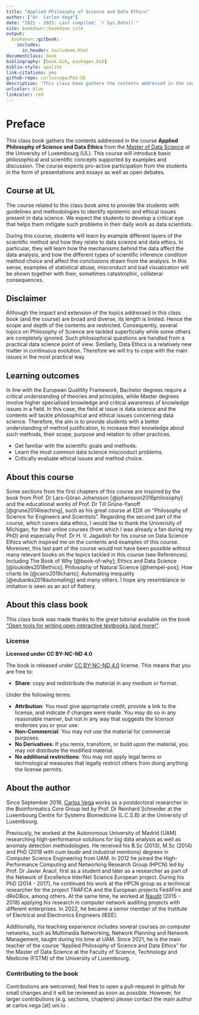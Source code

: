 ```yaml
--- 
title: "Applied Philosophy of Science and Data Ethics"
author: ["Dr. Carlos Vega"]
date: "2021 - 2022: Last compiled: `r Sys.Date()`"
site: bookdown::bookdown_site
output: 
  bookdown::gitbook:
    includes:
      in_header: includeme.html
documentclass: book
bibliography: [book.bib, packages.bib]
biblio-style: apalike
link-citations: yes
github-repo: carlosvega/PoS-DE
description: "This class book gathers the contents addressed in the course Applied Philosophy of Science and Data Ethics from the Master of Data Science at the University of Luxembourg. This class book will introduce basic philosophical and scientific concepts supported by examples and discussion."
urlcolor: blue
linkcolor: red
---
```


# Preface {-}

This class book gathers the contents addressed in the course **Applied Philosophy of Science and Data Ethics** from the [Master of Data Science](https://wwwfr.uni.lu/formations/fstm/master_of_data_science) at the University of Luxembourg (UL). This course will introduce basic philosophical and scientific concepts supported by examples and discussion. The course expects pro-active participation from the students in the form of presentations and essays as well as open debates. 

## Course at UL {-}

The course related to this class book aims to provide the students with guidelines and methodologies to identify epistemic and ethical issues present in data science. We expect the students to develop a critical eye that helps them mitigate such problems in their daily work as data scientists.

During this course, students will learn by example different layers of the scientific method and how they relate to data science and data ethics. In particular, they will learn how the mechanisms behind the data affect the data analysis, and how the different types of scientific inference condition method choice and affect the conclusions drawn from the analysis. In this sense, examples of statistical abuse, misconduct and bad visualization will be shown together with their, sometimes catastrophic, collateral consequences.

## Disclaimer {-}

Although the impact and extension of the topics addressed in this class book (and the course) are broad and diverse, its length is limited. Hence the scope and depth of the contents are restricted. Consequently, several topics on Philosophy of Science  are tackled superficially while some others are completely ignored. Such philosophical questions are handled from a practical data science point of view. Similarly, Data Ethics is a relatively new matter in continuous evolution. Therefore we will try to cope with the main issues in the most practical way.

## Learning outcomes {-}

In line with the European Qualitity Framework, Bachelor degrees require a critical understanding of theories and principles, while Master degrees involve higher specialised knowledge and critical awareness of knowledge issues in a field. In this case, the field at issue is data science and the contents will tackle philosophical and ethical issues concerning data science. Therefore, the aim is to provide students with a better understanding of method justification, to increase their knowledge about such methods, their scope, purpose and relation to other practices.

- Get familiar with the scientific goals and methods.
- Learn the most common data science misconduct problems.
- Critically evaluate ethical issues and method choice.

## About this course {-}

Some sections from the first chapters of this course are inspired by the book from Prof. Dr Lars-Göran Johansson [@johansson2016philosophy] and the educational works of Prof. Dr Till Grüne-Yanoff [@grune2014teaching], such as his great course at EDX on "Philosophy of Science for Engineers and Scientists". Regarding the second part of the course, which covers data ethics, I would like to thank the Univerisity of Michigan, for their online courses (from which I was already a fan during my PhD) and especially Prof. Dr H. V. Jagadish for his course on Data Science Ethics which inspired me on the contents and examples of this course. Moreover, this last part of the course would not have been possible without many relevant books on the topics tackled in this course (see References). Including The Book of Why [@book-of-why]; Ethics and Data Science [@loukides2018ethics]; Philosophy of Natural Science [@hempel-pos]; How charts lie [@cairo2019charts]; Automating inequality [@eubanks2018automating] and many others. I hope any resemblance or imitation is seen as an act of flattery.

## About this class book {-}

This class book was made thanks to the great tutorial available on the book ["Open tools for writing open interactive textbooks (and more)"](https://www.crumplab.com/OER_bookdown).

### License {-}

**Licensed under CC BY-NC-ND 4.0**

The book is released under [CC BY-NC-ND 4.0](https://creativecommons.org/licenses/by-nc-nd/4.0/) license. This means that you are free to: 

- **Share**: copy and redistribute the material in any medium or format.

Under the following terms:

- **Attribution**: You must give appropriate credit, provide a link to the license, and indicate if changes were made. You may do so in any reasonable manner, but not in any way that suggests the licensor endorses you or your use.
- **Non-Commercial**: You may not use the material for commercial purposes.
- **No Derivatives**: If you remix, transform, or build upon the material, you may not distribute the modified material.
- **No additional restrictions**: You may not apply legal terms or technological measures that legally restrict others from doing anything the license permits.

## About the author {-}

Since September 2018, [Carlos Vega](https://wwwen.uni.lu/lcsb/people/carlos_vega_moreno) works as a postdoctoral researcher in the Bioinformatics Core Group led by Prof. Dr Reinhard Schneider at the Luxembourg Centre for Systems Biomedicine (L.C.S.B) at the University of Luxembourg. 

Previously, he worked at the Autonomous University of Madrid (UAM) researching high-performance solutions for big data analysis as well as anomaly detection methodologies. He received his B.Sc (2013), M.Sc (2014) and PhD (2018 with *cum laude* and industrial mentions) degrees in Computer Science Engineering from UAM. In 2012 he joined the High-Performance Computing and Networking Research Group (HPCN) led by Prof. Dr Javier Aracil, first as a student and later as a researcher as part of the Network of Excellence InterNet Science European project. During his PhD (2014 - 2017), he continued his work at the HPCN group as a technical researcher for the project TRÁFICA and the European projects Fed4Fire and dReDBox, among others. At the same time, he worked at [Naudit](https://www.naudit.es/en) (2015 - 2018) applying his research in computer network auditing projects with different enterprises. In 2022, he became a senior member of the Institute of Electrical and Electronics Engineers (IEEE).

Additionally, his teaching experience includes several courses on computer networks, such as Multimedia Networking, Network Planning and Network Management, taught during his time at UAM. Since 2021, he is the main teacher of the course "Applied Philosophy of Science and Data Ethics" for the Master of Data Science at the Faculty of Science, Technology and Medicine (FSTM) of the University of Luxembourg.

### Contributing to the book {-}

Contributions are welcomed, feel free to open a pull-request in github for small changes and it will be reviewed as soon as possible. However, for larger contributions (e.g. sections, chapters) please contact the main author at carlos.vega [at] uni.lu .

